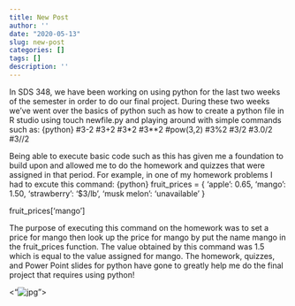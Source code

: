 ```yaml
---
title: New Post
author: ''
date: "2020-05-13"
slug: new-post
categories: []
tags: []
description: ''
---
```

In SDS 348, we have been working on using python for the last two weeks of the semester in order to do our final project. During these two weeks we've went over the basics of python such as how to create a python file in R studio using touch newfile.py and playing around with simple commands such as:
{python}
#3-2
#3+2
#3*2
#3**2
#pow(3,2)
#3%2 
#3/2
#3.0/2 
#3//2 

Being able to execute basic code such as this has given me a foundation to build upon and allowed me to do the homework and quizzes that were assigned in that period. For example, in one of my homework problems I had to excute this command:
{python}
fruit_prices = {
'apple': 0.65,
'mango': 1.50,
'strawberry': '$3/lb',
'musk melon': 'unavailable'
}

fruit_prices['mango']

The purpose of executing this command on the homework was to set a price for mango then look up the price for mango by put the name mango in the fruit_prices function. The value obtained by this command was 1.5 which is equal to the value assigned for mango. The homework, quizzes, and Power Point slides for python have gone to greatly help me do the final project that requires using python! 

<"![jpg](/blog/2020-05-13-blog_files/IMG_1267.jpg)">